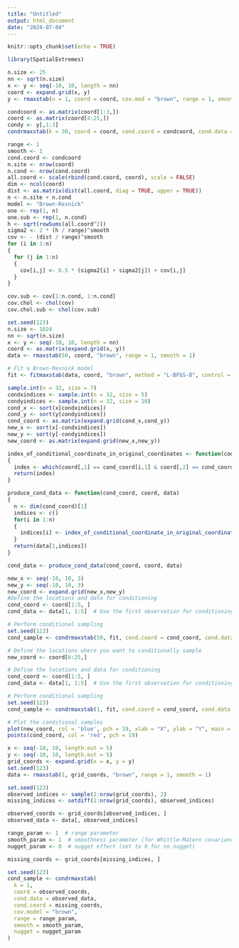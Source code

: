 ```yaml
---
title: "Untitled"
output: html_document
date: "2024-07-04"
---
```


```r
knitr::opts_chunk$set(echo = TRUE)
```

```r
library(SpatialExtremes)
```

```r
n.size <- 25
nn <- sqrt(n.size)
x <- y <- seq(-10, 10, length = nn)
coord <- expand.grid(x, y)
y <- rmaxstab(n = 1, coord = coord, cov.mod = "brown", range = 1, smooth = 1)
```


```r
condcoord <- as.matrix(coord[1:3,])
coord <- as.matrix(coord[4:25,])
condy <- y[,1:3]
condrmaxstab(k = 30, coord = coord, cond.coord = condcoord, cond.data = condy, cov.mod = "brown", range = 1, smooth = 1, nugget = .001)
```
```r
range <- 1
smooth <- 1
cond.coord <- condcoord
n.site <- nrow(coord)
n.cond <- nrow(cond.coord)
all.coord <- scale(rbind(cond.coord, coord), scale = FALSE)
dim <- ncol(coord)
dist <- as.matrix(dist(all.coord, diag = TRUE, upper = TRUE))
n <- n.site + n.cond
model <- "Brown-Resnick"
one <- rep(1, n)
one.sub <- rep(1, n.cond)
h <- sqrt(rowSums(all.coord^2))
sigma2 <- 2 * (h / range)^smooth
cov <- - (dist / range)^smooth
for (i in 1:n)
{
  for (j in 1:n)
  {
    cov[i,j] <- 0.5 * (sigma2[i] + sigma2[j]) + cov[i,j]
  }
}

cov.sub <- cov[1:n.cond, 1:n.cond]
cov.chol <- chol(cov)
cov.chol.sub <- chol(cov.sub)
```
```r
set.seed(123)
n.size <- 1024
nn <- sqrt(n.size)
x <- y <- seq(-10, 10, length = nn)
coord <- as.matrix(expand.grid(x, y))
data <- rmaxstab(50, coord, "brown", range = 1, smooth = 1)
```



```r
# Fit a Brown-Resnick model
fit <- fitmaxstab(data, coord, "brown", method = "L-BFGS-B", control = list(pgtol = 100, maxit = 0), start = list(range = 1, smooth = 1))
```
```r
sample.int(n = 32, size = 7)
condxindices <- sample.int(n = 32, size = 5)
condyindices <- sample.int(n = 32, size = 10)
cond_x <- sort(x[condxindices])
cond_y <- sort(y[condyindices])
cond_coord <- as.matrix(expand.grid(cond_x,cond_y))
new_x <- sort(x[-condxindices])
new_y <- sort(y[-condyindices])
new_coord <- as.matrix(expand.grid(new_x,new_y))
```



```r
index_of_conditional_coordinate_in_original_coordinates <- function(cond_coord, coord, i)
{
  index <- which(coord[,1] == cond_coord[i,1] & coord[,2] == cond_coord[i,2])
  return(index)
}

produce_cond_data <- function(cond_coord, coord, data)
{
  n <- dim(cond_coord)[1]
  indices <- c()
  for(i in 1:n)
  {
    indices[i] <- index_of_conditional_coordinate_in_original_coordinates(cond_coord, coord, i)
  }
  return(data[1,indices])
}
```

```r
cond_data <- produce_cond_data(cond_coord, coord, data)
```


```r
new_x <- seq(-10, 10, 3)
new_y <- seq(-10, 10, 3)
new_coord <- expand.grid(new_x,new_y)
#Define the locations and data for conditioning
cond_coord <- coord[1:5, ]
cond_data <- data[1, 1:5]  # Use the first observation for conditioning

# Perform conditional sampling
set.seed(123)
cond_sample <- condrmaxstab(50, fit, cond.coord = cond_coord, cond.data = cond_data, coord = new_coord, cov.mod = "brown", range = 1, smooth = 1)
```


```r
# Define the locations where you want to conditionally sample
new_coord <- coord[6:25,]

# Define the locations and data for conditioning
cond_coord <- coord[1:5, ]
cond_data <- data[1, 1:5]  # Use the first observation for conditioning

# Perform conditional sampling
set.seed(123)
cond_sample <- condrmaxstab(1, fit, cond.coord = cond_coord, cond.data = cond_data, coord = new_coord, cov.mod = "brown", range = 1, smooth = 1)
```

```r
# Plot the conditional samples
plot(new_coord, col = 'blue', pch = 19, xlab = "X", ylab = "Y", main = "Conditional Samples")
points(cond_coord, col = 'red', pch = 19)
```

```r
x <- seq(-10, 10, length.out = 5)
y <- seq(-10, 10, length.out = 5)
grid_coords <- expand.grid(x = x, y = y)
set.seed(123)
data <- rmaxstab(1, grid_coords, "brown", range = 1, smooth = 1)
```

```r
set.seed(123)
observed_indices <- sample(1:nrow(grid_coords), 2)
missing_indices <- setdiff(1:nrow(grid_coords), observed_indices)

observed_coords <- grid_coords[observed_indices, ]
observed_data <- data[, observed_indices]
```

```r
range_param <- 1  # range parameter
smooth_param <- 1  # smoothness parameter (for Whittle-Matern covariance)
nugget_param <- 0  # nugget effect (set to 0 for no nugget)
```


```r
missing_coords <- grid_coords[missing_indices, ]

set.seed(123)
cond_sample <- condrmaxstab(
  k = 1,
  coord = observed_coords,
  cond.data = observed_data,
  cond.coord = missing_coords,
  cov.model = "brown",
  range = range_param,
  smooth = smooth_param,
  nugget = nugget_param
)
```

